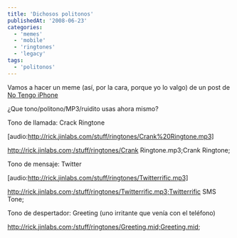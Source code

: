 ```yaml
---
title: 'Dichosos politonos'
publishedAt: '2008-06-23'
categories:
  - 'memes'
  - 'mobile'
  - 'ringtones'
  - 'legacy'
tags:
  - 'politonos'
---
```


Vamos a hacer un meme (así, por la cara, porque yo lo valgo) de un post de [No Tengo iPhone](http://notengoiphone.wordpress.com/2008/06/21/los-dichosos-politonos-y-el-negocio-de-la-telefonia-movil/)

¿Que tono/politono/MP3/ruidito usas ahora mismo?

Tono de llamada: Crack Ringtone

\[audio:http://rick.jinlabs.com/stuff/ringtones/Crank%20Ringtone.mp3]

http://rick.jinlabs.com;/stuff/ringtones/Crank Ringtone.mp3;Crank Ringtone;

Tono de mensaje: Twitter

\[audio:http://rick.jinlabs.com/stuff/ringtones/Twitterrific.mp3]

http://rick.jinlabs.com;/stuff/ringtones/Twitterrific.mp3;Twitterrific SMS Tone;

Tono de despertador: Greeting (uno irritante que venía con el teléfono)

http://rick.jinlabs.com;/stuff/ringtones/Greeting.mid;Greeting.mid;
